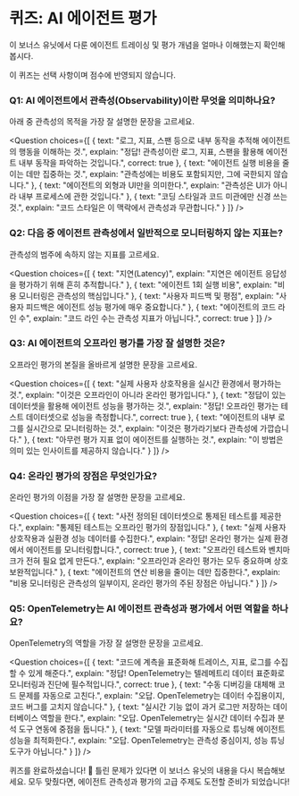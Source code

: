 # 퀴즈: AI 에이전트 평가

이 보너스 유닛에서 다룬 에이전트 트레이싱 및 평가 개념을 얼마나 이해했는지 확인해봅시다.

이 퀴즈는 선택 사항이며 점수에 반영되지 않습니다.

### Q1: AI 에이전트에서 관측성(Observability)이란 무엇을 의미하나요?
아래 중 관측성의 목적을 가장 잘 설명한 문장을 고르세요.

<Question
choices={[ 
  {
    text: "로그, 지표, 스팬 등으로 내부 동작을 추적해 에이전트의 행동을 이해하는 것.",
    explain: "정답! 관측성이란 로그, 지표, 스팬을 활용해 에이전트 내부 동작을 파악하는 것입니다.",
    correct: true
  },
  {
    text: "에이전트 실행 비용을 줄이는 데만 집중하는 것.",
    explain: "관측성에는 비용도 포함되지만, 그에 국한되지 않습니다."
  },
  {
    text: "에이전트의 외형과 UI만을 의미한다.",
    explain: "관측성은 UI가 아니라 내부 프로세스에 관한 것입니다."
  },
  {
    text: "코딩 스타일과 코드 미관에만 신경 쓰는 것.",
    explain: "코드 스타일은 이 맥락에서 관측성과 무관합니다."
  }
]}
/>

### Q2: 다음 중 에이전트 관측성에서 일반적으로 모니터링하지 않는 지표는?
관측성의 범주에 속하지 않는 지표를 고르세요.

<Question
choices={[ 
  {
    text: "지연(Latency)",
    explain: "지연은 에이전트 응답성을 평가하기 위해 흔히 추적합니다."
  },
  {
    text: "에이전트 1회 실행 비용",
    explain: "비용 모니터링은 관측성의 핵심입니다."
  },
  {
    text: "사용자 피드백 및 평점",
    explain: "사용자 피드백은 에이전트 성능 평가에 매우 중요합니다."
  },
  {
    text: "에이전트의 코드 라인 수",
    explain: "코드 라인 수는 관측성 지표가 아닙니다.",
    correct: true
  }
]}
/>

### Q3: AI 에이전트의 오프라인 평가를 가장 잘 설명한 것은?
오프라인 평가의 본질을 올바르게 설명한 문장을 고르세요.

<Question
choices={[ 
  {
    text: "실제 사용자 상호작용을 실시간 환경에서 평가하는 것.",
    explain: "이것은 오프라인이 아니라 온라인 평가입니다."
  },
  {
    text: "정답이 있는 데이터셋을 활용해 에이전트 성능을 평가하는 것.",
    explain: "정답! 오프라인 평가는 테스트 데이터셋으로 성능을 측정합니다.",
    correct: true
  },
  {
    text: "에이전트의 내부 로그를 실시간으로 모니터링하는 것.",
    explain: "이것은 평가라기보다 관측성에 가깝습니다."
  },
  {
    text: "아무런 평가 지표 없이 에이전트를 실행하는 것.",
    explain: "이 방법은 의미 있는 인사이트를 제공하지 않습니다."
  }
]}
/>

### Q4: 온라인 평가의 장점은 무엇인가요?
온라인 평가의 이점을 가장 잘 설명한 문장을 고르세요.

<Question
choices={[ 
  {
    text: "사전 정의된 데이터셋으로 통제된 테스트를 제공한다.",
    explain: "통제된 테스트는 오프라인 평가의 장점입니다."
  },
  {
    text: "실제 사용자 상호작용과 실환경 성능 데이터를 수집한다.",
    explain: "정답! 온라인 평가는 실제 환경에서 에이전트를 모니터링합니다.",
    correct: true
  },
  {
    text: "오프라인 테스트와 벤치마크가 전혀 필요 없게 만든다.",
    explain: "오프라인과 온라인 평가는 모두 중요하며 상호 보완적입니다."
  },
  {
    text: "에이전트의 연산 비용을 줄이는 데만 집중한다.",
    explain: "비용 모니터링은 관측성의 일부이지, 온라인 평가의 주된 장점은 아닙니다."
  }
]}
/>

### Q5: OpenTelemetry는 AI 에이전트 관측성과 평가에서 어떤 역할을 하나요?
OpenTelemetry의 역할을 가장 잘 설명한 문장을 고르세요.

<Question
choices={[ 
  {
    text: "코드에 계측을 표준화해 트레이스, 지표, 로그를 수집할 수 있게 해준다.",
    explain: "정답! OpenTelemetry는 텔레메트리 데이터 표준화로 모니터링과 진단에 필수적입니다.",
    correct: true
  },
  {
    text: "수동 디버깅을 대체해 코드 문제를 자동으로 고친다.",
    explain: "오답. OpenTelemetry는 데이터 수집용이지, 코드 버그를 고치지 않습니다."
  },
  {
    text: "실시간 기능 없이 과거 로그만 저장하는 데이터베이스 역할을 한다.",
    explain: "오답. OpenTelemetry는 실시간 데이터 수집과 분석 도구 연동에 중점을 둡니다."
  },
  {
    text: "모델 파라미터를 자동으로 튜닝해 에이전트 성능을 최적화한다.",
    explain: "오답. OpenTelemetry는 관측성 중심이지, 성능 튜닝 도구가 아닙니다."
  }
]}
/>

퀴즈를 완료하셨습니다! 🎉 틀린 문제가 있다면 이 보너스 유닛의 내용을 다시 복습해보세요. 모두 맞췄다면, 에이전트 관측성과 평가의 고급 주제도 도전할 준비가 되었습니다! 
